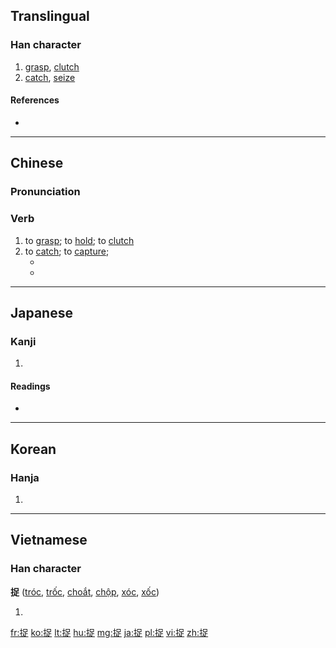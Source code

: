 ==Translingual==

===Han character===
{{Han char|rn=64|rad=手|as=07|sn=10|four=5608<sub>1</sub>|canj=手口卜人 (QRYO)|ids=⿰[[扌]][[足]]}}

# [[grasp]], [[clutch]]
# [[catch]], [[seize]]

====References====
* {{Han ref|kx=0433.120|dkj=12136|dj=0782.240|hdz=31882.040|uh=6349|ud=25417|bh=AEBB|bd=44731}}

----

==Chinese==
{{zh-forms}}

===Pronunciation===
{{zh-pron
|m=zhuō
|c=zuk1,zuk3
|cat=v
}}

===Verb===
{{zh-verb}}

# to [[grasp]]; to [[hold]]; to [[clutch]] 
# to [[catch]]; to [[capture]];
#* {{zh-usex|小 雛雞 圍 在 母雞 的 周圍 '''捉''' 虫子|。The baby chicks are '''catching''' insects around the hen.|link=y}}
#* {{zh-usex|他們 '''捉''' 到了 幾 條 魚。|They '''caught''' several fish.|link=y}} 

----

==Japanese==

===Kanji===
{{ja-kanji|grade=|rs=手07}}

# {{defn|lang=ja|sort=手07}}

====Readings====
* {{ja-readings|on=[[そく]] (soku), [[さく]] (saku)|kun=[[とらえる]] (toraeru)}}

----

==Korean==

===Hanja===
{{ko-hanja|hangeul=착|eumhun=|rv=chak|mr=ch'ak|y=chak}}

# {{defn|lang=ko|sort=手07}}

----
==Vietnamese==

===Han character===
'''捉''' ([[tróc]], [[trốc]], [[choắt]], [[chộp]], [[xóc]], [[xốc]])

# {{defn|lang=vi}}

[[fr:捉]]
[[ko:捉]]
[[lt:捉]]
[[hu:捉]]
[[mg:捉]]
[[ja:捉]]
[[pl:捉]]
[[vi:捉]]
[[zh:捉]]